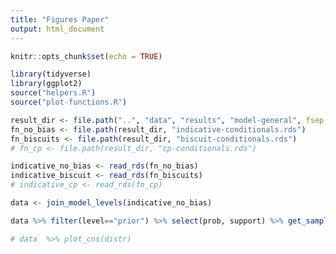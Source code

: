 ```yaml
---
title: "Figures Paper"
output: html_document
---
```


```r
knitr::opts_chunk$set(echo = TRUE)
```


```r
library(tidyverse)
library(ggplot2)
source("helpers.R")
source("plot-functions.R")
```


```r
result_dir <- file.path("..", "data", "results", "model-general", fsep = .Platform$file.sep)
fn_no_bias <- file.path(result_dir, "indicative-conditionals.rds")
fn_biscuits <- file.path(result_dir, "biscuit-conditionals.rds")
# fn_cp <- file.path(result_dir, "cp-conditionals.rds")

indicative_no_bias <- read_rds(fn_no_bias) 
indicative_biscuit <- read_rds(fn_biscuits)
# indicative_cp <- read_rds(fn_cp)
```



```r
data <- join_model_levels(indicative_no_bias)

data %>% filter(level=="prior") %>% select(prob, support) %>% get_samples(10)

# data  %>% plot_cns(distr)


```


```r
```


```r

```

